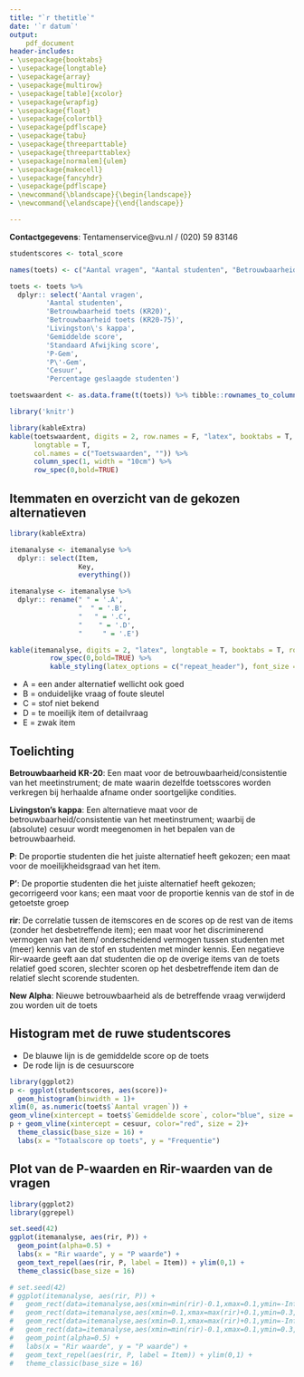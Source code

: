 ```yaml
---
title: "`r thetitle`"
date: '`r datum`'
output: 
    pdf_document
header-includes:
- \usepackage{booktabs}
- \usepackage{longtable}
- \usepackage{array}
- \usepackage{multirow}
- \usepackage[table]{xcolor}
- \usepackage{wrapfig}
- \usepackage{float}
- \usepackage{colortbl}
- \usepackage{pdflscape}
- \usepackage{tabu}
- \usepackage{threeparttable}
- \usepackage{threeparttablex}
- \usepackage[normalem]{ulem}
- \usepackage{makecell}
- \usepackage{fancyhdr}
- \usepackage{pdflscape}
- \newcommand{\blandscape}{\begin{landscape}}
- \newcommand{\elandscape}{\end{landscape}}

---
```

\addtolength{\headheight}{0.5cm} 
\pagestyle{fancyplain} 
\lhead{} 
\rhead{\includegraphics[height=1.2cm]{G:/DSZ/OKZ/OTIR/Toetsen/Werkmap/VUlogo.png}} 
\renewcommand{\headrulewidth}{0pt}

**Contactgegevens**:
Tentamenservice@vu.nl / (020) 59 83146

\hfill\break


```r
studentscores <- total_score

names(toets) <- c("Aantal vragen", "Aantal studenten", "Betrouwbaarheid toets (KR20)", "Betrouwbaarheid toets (KR20-75)", "Gemiddelde score", "Standaard Afwijking score", "P'-Gem", "P-Gem", "Percentage geslaagde studenten", "Cesuur", "Livingston's kappa")

toets <- toets %>% 
  dplyr:: select('Aantal vragen', 
         'Aantal studenten', 
         'Betrouwbaarheid toets (KR20)', 
         'Betrouwbaarheid toets (KR20-75)',
         'Livingston\'s kappa',
         'Gemiddelde score', 
         'Standaard Afwijking score',
         'P-Gem',
         'P\'-Gem', 
         'Cesuur',
         'Percentage geslaagde studenten')

toetswaardent <- as.data.frame(t(toets)) %>% tibble::rownames_to_column()

library('knitr')
```

```r

library(kableExtra)
kable(toetswaardent, digits = 2, row.names = F, "latex", booktabs = T, 
      longtable = T,
      col.names = c("Toetswaarden", "")) %>% 
      column_spec(1, width = "10cm") %>% 
      row_spec(0,bold=TRUE)

```


## Itemmaten en overzicht van de gekozen alternatieven


```r

library(kableExtra)

itemanalyse <- itemanalyse %>% 
  dplyr:: select(Item,
                 Key,
                 everything())

itemanalyse <- itemanalyse %>% 
  dplyr:: rename(" " = '.A',
                 "  " = '.B',
                 "   " = '.C',
                 "    " = '.D',
                 "     " = '.E')

kable(itemanalyse, digits = 2, "latex", longtable = T, booktabs = T, row.names = F) %>% 
          row_spec(0,bold=TRUE) %>%
          kable_styling(latex_options = c("repeat_header"), font_size = 8)

```

* A = een ander alternatief wellicht ook goed
* B = onduidelijke vraag of foute sleutel
* C = stof niet bekend
* D = te moeilijk item of detailvraag
* E = zwak item

\pagebreak


## Toelichting

**Betrouwbaarheid KR-20**:
Een maat voor de betrouwbaarheid/consistentie van het meetinstrument; de mate waarin
dezelfde toetsscores worden verkregen bij herhaalde afname onder soortgelijke condities.

**Livingston's kappa**:
Een alternatieve maat voor de betrouwbaarheid/consistentie van het meetinstrument; waarbij de
(absolute) cesuur wordt meegenomen in het bepalen van de betrouwbaarheid.

**P**:
De proportie studenten die het juiste alternatief heeft gekozen; een maat voor de
moeilijkheidsgraad van het item.

**P'**:
De proportie studenten die het juiste alternatief heeft gekozen; gecorrigeerd voor kans; een maat voor de
proportie kennis van de stof in de getoetste groep

**rir**:
De correlatie tussen de itemscores en de scores op de rest van de items (zonder het
desbetreffende item); een maat voor het discriminerend vermogen van het item/
onderscheidend vermogen tussen studenten met (meer) kennis van de stof en studenten met
minder kennis. Een negatieve Rir-waarde geeft aan dat studenten die op de overige items
van de toets relatief goed scoren, slechter scoren op het desbetreffende item dan de
relatief slecht scorende studenten.

**New Alpha**:
Nieuwe betrouwbaarheid als de betreffende vraag verwijderd zou worden uit de toets

\pagebreak

## Histogram met de ruwe studentscores

* De blauwe lijn is de gemiddelde score op de toets
* De rode lijn is de cesuurscore

```r
library(ggplot2)
p <- ggplot(studentscores, aes(score))+
  geom_histogram(binwidth = 1)+
xlim(0, as.numeric(toets$`Aantal vragen`)) +
geom_vline(xintercept = toets$`Gemiddelde score`, color="blue", size = 2)
p + geom_vline(xintercept = cesuur, color="red", size = 2)+
  theme_classic(base_size = 16) +
  labs(x = "Totaalscore op toets", y = "Frequentie")


```

\pagebreak

## Plot van de P-waarden en Rir-waarden van de vragen

```r

library(ggplot2)
library(ggrepel)

set.seed(42)
ggplot(itemanalyse, aes(rir, P)) +
  geom_point(alpha=0.5) + 
  labs(x = "Rir waarde", y = "P waarde") + 
  geom_text_repel(aes(rir, P, label = Item)) + ylim(0,1) +
  theme_classic(base_size = 16)

# set.seed(42)
# ggplot(itemanalyse, aes(rir, P)) +
#   geom_rect(data=itemanalyse,aes(xmin=min(rir)-0.1,xmax=0.1,ymin=-Inf,ymax=0.3),fill="red") + 
#   geom_rect(data=itemanalyse,aes(xmin=0.1,xmax=max(rir)+0.1,ymin=0.3,ymax=Inf),fill="lightgreen")+ 
#   geom_rect(data=itemanalyse,aes(xmin=0.1,xmax=max(rir)+0.1,ymin=-Inf,ymax=0.3),fill="orange")+
#   geom_rect(data=itemanalyse,aes(xmin=min(rir)-0.1,xmax=0.1,ymin=0.3,ymax=Inf),fill="orange")+
#   geom_point(alpha=0.5) + 
#   labs(x = "Rir waarde", y = "P waarde") + 
#   geom_text_repel(aes(rir, P, label = Item)) + ylim(0,1) +
#   theme_classic(base_size = 16)


```





